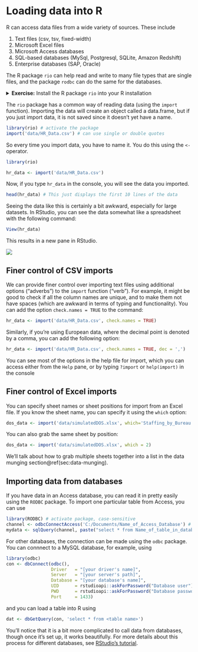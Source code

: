 
# Loading data into R

R can access data files from a wide variety of sources. These include

1. Text files (csv, tsv, fixed-width)
1. Microsoft Excel files
1. Microsoft Access databases
1. SQL-based databases (MySql, Postgresql, SQLite, Amazon Redshift)
1. Enterprise databases (SAP, Oracle)

The R package `rio` can help read and write to many file types that are single files, 
and the package `rodbc` can do the same for the databases. 


<details>
<summary> __Exercise:__ Install the R package `rio` into your R installation</summary>
```r
install.packages("rio", repos = "https://cran.rstudio.com") # Note the quotes
```
</details>


The `rio` package has a common way of reading data (using the `import` function). 
Importing the data will create an object called a data.frame, but if you
just import data, it is not saved since it doesn't yet have a name.

```r
library(rio) # activate the package
import('data/HR_Data.csv') # can use single or double quotes
```

So every time you import data, you have to name it. You do this using the `<-` operator. 

```r
library(rio)
```

```r
hr_data <- import('data/HR_Data.csv')
```

Now, if you type `hr_data` in the console, you will see the data you imported.

```r
head(hr_data) # This just displays the first 10 lines of the data
```


Seeing the data like this is certainly a bit awkward, especially for large datasets. 
In RStudio, you can see the data somewhat like a spreadsheet with the following command:

```r
View(hr_data)
```

This results in a new pane in RStudio.

![](img/Viewer.png)

## Finer control of CSV imports

We can provide finer control over importing text files using additional options ("adverbs") to
the `import` function ("verb"). For example, it might be good to check if all the column
names are unique, and to make them not have spaces (which are awkward in terms of typing and functionality). You can add the option `check.names = TRUE` to the command:

```r
hr_data <- import('data/HR_Data.csv', check.names = TRUE)
```

Similarly, if you're using European data, where the decimal point is denoted by a comma, you can
add the following option:

```r
hr_data <- import('data/HR_Data.csv', check.names = TRUE, dec = ',')
```

You can see most of the options in the help file for import, which you can access 
either from the `Help` pane, or by typing `?import` or `help(import)` in the console

## Finer control of Excel imports

You can specify sheet names or sheet positions for import from an Excel file. If you 
know the sheet name, you can specify it using the `which` option:

```r
dos_data <- import('data/simulatedDOS.xlsx', which='Staffing_by_Bureau')
```

You can also grab the same sheet by position:

```r
dos_data <- import('data/simulatedDOS.xlsx', which = 2)
```

We'll talk about how to grab multiple sheets together into a list in the data munging section\@ref(sec:data-munging). 

## Importing data from databases

If you have data in an Access database, you can read it in pretty easily using 
the `RODBC` package. To import one particular table from Access, you can use

```r
library(RODBC) # activate package, case-sensitive
channel <- odbcConnectAccess('C:/Documents/Name_of_Access_Database') # change to your
mydata <- sqlQuery(channel, paste("select * from Name_of_table_in_database"))
```

For other databases, the connection can be made using the `odbc` package. You can connnect 
to a MySQL database, for example,  using 

```r
library(odbc)
con <- dbConnect(odbc(),
                 Driver   = "[your driver's name]",
                 Server   = "[your server's path]",
                 Database = "[your database's name]",
                 UID      = rstudioapi::askForPassword("Database user"),
                 PWD      = rstudioapi::askForPassword("Database password"),
                 Port     = 1433)
```

and you can load a table into R using

```r
dat <- dbGetQuery(con, 'select * from <table name>')
```

You'll notice that it is a bit more complicated to call data from databases, though
once it's set up, it works beautifully. For more details about this process for different
databases, see [RStudio's tutorial](https://db.rstudio.com/){target=_blank}.




